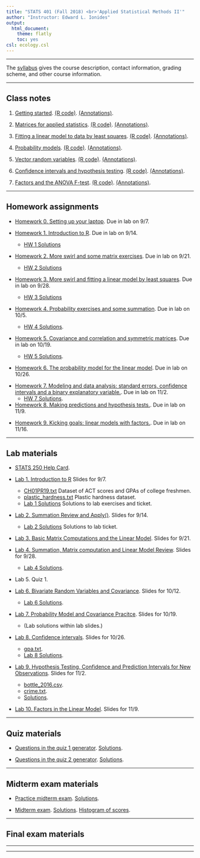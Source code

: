 ```yaml
---
title: "STATS 401 (Fall 2018) <br>'Applied Statistical Methods II'"
author: "Instructor: Edward L. Ionides"
output:
  html_document:
    theme: flatly
    toc: yes
csl: ecology.csl
---
```


------

The [syllabus](syllabus.html) gives the course description, contact information, grading scheme, and other course information.

----------

## Class notes 

1. [Getting started](01/notes01.pdf). 
[(R code)](01/notes01.R).
[(Annotations)](01/notes01annotated.pdf).

2. [Matrices for applied statistics](02/notes02.pdf). 
[(R code)](02/notes02.R).
[(Annotations)](02/notes02annotated.pdf).

3. [Fitting a linear model to data by least squares](03/notes03.pdf). 
[(R code)](03/notes03.R).
[(Annotations)](03/notes03annotated.pdf).

4. [Probability models](04/notes04.pdf).
[(R code)](04/notes04.R).
[(Annotations)](04/notes04annotated.pdf).
 
5. [Vector random variables](05/notes05.pdf).
[(R code)](05/notes05.R).
[(Annotations)](05/notes05annotated.pdf).

6. [Confidence intervals and hypothesis testing](06/notes06.pdf).
[(R code)](06/notes06.R).
[(Annotations)](06/notes06annotated.pdf).

<!--
[Log transformations](06/log_transform.pdf).
-->

7. [Factors and the ANOVA F-test](07/notes07.pdf).
[(R code)](07/notes07.R).
[(Annotations)](07/notes07annotated.pdf).

<!--
8. [Additional topics in linear modeling](08/notes08.pdf). [(R code)](08/notes08.R).
-->

--------

## Homework assignments

* [Homework 0. Setting up your laptop](hw/hw00/hw00.html). 
Due in lab on 9/7.

* [Homework 1. Introduction to R](hw/hw01/hw01.html). 
Due in lab on 9/14.
    * [HW 1 Solutions](hw/hw01/hw01_solutions.html)

* [Homework 2. More swirl and some matrix exercises](hw/hw02/hw02.html). 
Due in lab on 9/21. 
    * [HW 2 Solutions](hw/hw02/hw02_solutions.html)


* [Homework 3. More swirl and fitting a linear model by least squares](hw/hw03/hw03.html). 
Due in lab on 9/28. 
    * [HW 3 Solutions](hw/hw03/hw03_solutions.html)

* [Homework 4. Probability exercises and some summation](hw/hw04/hw04.html). 
Due in lab on 10/5. 
    * [HW 4 Solutions](hw/hw04/hw04_sol.html).


* [Homework 5. Covariance and correlation and symmetric matrices](hw/hw05/hw05.html). 
Due in lab on 10/19. 
    * [HW 5 Solutions](hw/hw05/hw05_solutions.html).

* [Homework 6. The probability model for the linear model](hw/hw06/hw06.html). 
Due in lab on 10/26. 

<!--
[Solutions](hw/hw06/sol_hw06.html).
-->

* [Homework 7. Modeling and data analysis: standard errors, confidence intervals and a binary explanatory variable.](hw/hw07/hw07.html). Due in lab on 11/2.
    * [HW 7 Solutions](hw/hw05/hw07_sol.html).

* [Homework 8. Making predictions and hypothesis tests.](hw/hw08/hw08.html). Due in lab on 11/9. 

<!--
[Solutions](hw/hw08/sol_hw08.html).
-->

* [Homework 9. Kicking goals: linear models with factors.](hw/hw09/hw09.html). Due in lab on 11/16.

<!--
[Solutions](hw/hw09/sol_hw09.html).
-->

------------

## Lab materials

* [STATS 250 Help Card](STATS250 Full Help Card.pdf).

* [Lab 1. Introduction to R](Lab/Lab01/lab01.pdf) Slides for 9/7.
    * [CH01PR19.txt](Lab/Lab01/CH01PR19.txt) Dataset of ACT scores and GPAs of college freshmen.
    * [plastic_hardness.txt](Lab/Lab01/plastic_hardness.txt) Plastic hardness dataset.
    * [Lab 1 Solutions](Lab/Lab01/lab01_solutions.R) Solutions to lab exercises and ticket.


* [Lab 2. Summation Review and Apply()](Lab/Lab02/lab2_w18.pdf). Slides for 9/14.
    * [Lab 2 Solutions](Lab/Lab02/lab02_solutions.R) Solutions to lab ticket.
    
* [Lab 3. Basic Matrix Computations and the Linear Model](Lab/Lab03/lab03.pdf). Slides for 9/21.

* [Lab 4. Summation, Matrix computation and Linear Model Review](Lab/Lab04/lab04.pdf). Slides for 9/28. 
    * [Lab 4 Solutions](Lab/Lab04/lab04_solutions.pdf).

* Lab 5. Quiz 1.

* [Lab 6. Bivariate Random Variables and Covariance](Lab/Lab06/Lab06.pdf). Slides for 10/12.
    * [Lab 6 Solutions](Lab/Lab06/Lab06_solutions.pdf).

* [Lab 7. Probability Model and Covariance Pracitce](Lab/Lab07/Lab07.pdf). Slides for 10/19.
    * (Lab solutions within lab slides.)

* [Lab 8. Confidence intervals](Lab/Lab08/Lab8.pdf). Slides for 10/26.
    * [gpa.txt](Lab/Lab08/gpa.txt).
    * [Lab 8 Solutions](Lab/Lab08/Lab8_solutions.pdf).

* [Lab 9. Hypothesis Testing, Confidence and Prediction Intervals for New Observations](Lab/Lab09/Lab9.pdf). Slides for 11/2.
    * [bottle_2016.csv](Lab/Lab09/bottle_2016.csv).
    * [crime.txt](Lab/Lab09/crime.txt).
    * [Solutions](Lab/Lab09/lab9_solutions.pdf).

* [Lab 10. Factors in the Linear Model](Lab/Lab10/lab10.pdf). Slides for 11/9.

<!--
 [Solutions](lab/lab10/sol_lab10.html).

* Lab 11. Quiz 2.

* Lab 12. Data analysis. [Code](lab/lab12/lab12.R).

* Lab 13. Final review. [Slides](lab/lab13/lab13_slides.pdf) and [exercises](lab/lab13/lab13_exercises.pdf) for 4/12 and 4/13.  [Solutions for the exercises](lab/lab13/lab13_exercises_sol.html)

-->

------------

## Quiz materials

* [Questions in the quiz 1 generator](quiz1/all_quiz1.pdf). [Solutions](quiz1/all_quiz1_sol.pdf).

* [Questions in the quiz 2 generator](quiz2/questions_quiz2.pdf). [Solutions](quiz2/solutions_quiz2.pdf).


-----------

## Midterm exam materials

* [Practice midterm exam](mt/practice/mt-practice.pdf).
[Solutions](mt/practice/sol_mt-practice.pdf).

* [Midterm exam](mt/mt401f18/paper_mt401f18.pdf).
[Solutions](mt/mt401f18/sol_mt401f18.pdf).
[Histogram of scores](mt/mt401f18/hist_mt401f18.pdf).

-----------

## Final exam materials

<!--

* Topics for the final exam will include

1. F tests.

2. Prediction intervals.

3. Confidence intervals for linear model coefficients.

4. Normal approximations and mean/variance calculations.

5. Linear model diagnostics.

6. Colinearity and its consequences.

7. Building and interpreting design matrices for models with interactions and factors.

8. Observational studies and causation.

* The style and format of the final exam will be based on the practice final exam below. The exam will work through a data analysis, asking questions to requiring understanding of the statistical techniques used, how they are computed, and how they are interpreted.

* [Practice final exam](final/practice/practice.pdf), with [solutions](final/practice/sol_practice.pdf) for questions not discussed in class.

* [Exam](final/final401w18/final401w18.pdf). [Solutions](final/final401w18/sol_final401w18.pdf).

-->

------------

-----------

